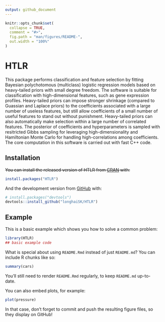 ```yaml
---
output: github_document
---
```


<!-- README.md is generated from README.Rmd. Please edit that file -->

```r
knitr::opts_chunk$set(
  collapse = TRUE,
  comment = "#>",
  fig.path = "man/figures/README-",
  out.width = "100%"
)
```
# HTLR

<!-- badges: start -->
<!-- badges: end -->

This package performs classification and feature selection by 
fitting Bayesian polychotomous (multiclass) logistic regression models based on 
heavy-tailed priors with small degree freedom. The software is suitable for 
classification with high-dimensional features, such as gene expression profiles. 
Heavy-tailed priors can impose stronger shrinkage (compared to Guassian and Laplace priors) 
to the coefficients associated with a large number of useless features, 
but still allow coefficients of a small number of useful features to stand out 
without punishment. Heavy-tailed priors can also automatically make selection within 
a large number of correlated features. The posterior of coefficients and hyperparameters 
is sampled with resitricted Gibbs sampling for leveraging high-dimensionality and 
Hamiltonian Monte Carlo for handling high-correlations among coefficients. 
The core computation in this software is carried out with fast C++ code. 

## Installation

~~You can install the released version of HTLR from [CRAN](https://CRAN.R-project.org) with:~~

``` r
install.packages("HTLR")
```

And the development version from [GitHub](https://github.com/) with:

``` r
# install.packages("devtools")
devtools::install_github("longhaiSK/HTLR")
```
## Example

This is a basic example which shows you how to solve a common problem:

```r
library(HTLR)
## basic example code
```

What is special about using `README.Rmd` instead of just `README.md`? You can include R chunks like so:

```r
summary(cars)
```

You'll still need to render `README.Rmd` regularly, to keep `README.md` up-to-date.

You can also embed plots, for example:

```r
plot(pressure)
```

In that case, don't forget to commit and push the resulting figure files, so they display on GitHub!
